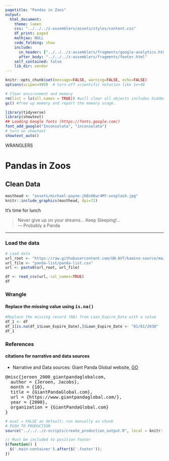 ```yaml
---
pagetitle: "Pandas in Zoos"
output: 
  html_document:
    theme: lumen
    css: "../../../z-assemblers/assets/styles/content.css"
    df_print: paged
    mathjax: NULL
    code_folding: show
    include:
      in_header: ["../../../z-assemblers/fragments/google-analytics.html", "../../../z-assemblers/fragments/header.html"]
      after_body: "../../../z-assemblers/fragments/footer.html"
    self_contained: false
    lib_dir: vendor
---
```


```r

knitr::opts_chunk$set(message=FALSE, warning=FALSE, echo=FALSE)
options(scipen=999)  # turn-off scientific notation like 1e+48

# Clear environment and memory
rm(list = ls(all.names = TRUE)) #will clear all objects includes hidden objects.
gc() #free up memory and report the memory usage.

library(tidyverse)
library(showtext)
## Loading Google fonts (https://fonts.google.com/)
font_add_google("Inconsolata", "inconsolata")
# turn on showtext
showtext_auto()

```

<div class="activity">
WRANGLERS  
</div>

# Pandas in Zoos
## Clean Data


```r

masthead <- "assets/michael-payne-jkBvXKwr4MY-unsplash.jpg"
knitr::include_graphics(masthead, dpi=72)

```

<div class="figure-text">It's time for lunch</div>

> Never give up on your dreams... Keep Sleeping!...\
--- Probably a Panda\

***

### Load the data

```r
# Load data
url_root <- "https://raw.githubusercontent.com/UN-AVT/kamino-source/main/sources/0-shared/data/"
url_file <- "panda-list/panda-list.csv"
url <- paste0(url_root, url_file)

df <- read_csv(url, col_names=TRUE)
df

```

### Wrangle
#### Replace the missing value using <kbd>is.na()</kbd>

```r

#Replace the missing record (NA) from Loan_Expire_Date with a value
df_1 <- df
df_1[is.na(df_1$Loan_Expire_Date),]$Loan_Expire_Date <- "01/01/2030" 
df_1

```

### References
#### citations for narrative and data sources

* Narrative and Data sources: Giant Panda Global website, [GO](https://www.giantpandaglobal.com/){target="_blank"}

<!-- or -->

<pre>
@misc{jeroen_2000_giantpandaglobalcom,
  author = {Jeroen, Jacobs},
  month = {10},
  title = {GiantPandaGlobal.com},
  url = {https://www.giantpandaglobal.com/},
  year = {2000},
  organization = {GiantPandaGlobal.com}
}
</pre>


```r

# eval = FALSE as default; run manually as chunk
# PUSH TO PRODUCTION
source("../../../z-scripts/create_production_output.R", local = knitr::knit_global())

```


```js

// Must be included to position footer
$(function() {
  $('.main-container').after($('.footer'));
})

```


